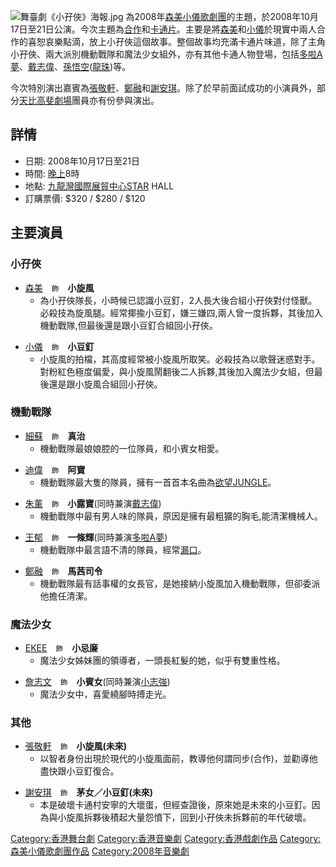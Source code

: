 [[File:舞臺劇《小孖俠》海報.jpg|thumb]]
{{engname|小孖俠|Perfect Match}}為2008年[[森美小儀歌劇團|森美小儀歌劇團]]的主題，於2008年10月17日至21日公演。今次主題為[[合作|合作]]和[[卡通片|卡通片]]。主要是將[[森美|森美]]和[[小儀|小儀]]於現實中兩人合作的喜恕哀樂點滴，放上小孖俠這個故事。整個故事均充滿卡通片味道，除了主角小孖俠、兩大派別機動戰隊和魔法少女組外，亦有其他卡通人物登場，包括[[多啦A夢|多啦A夢]]、[[戴志偉|戴志偉]]、[[孫悟空|孫悟空]]([[龍珠|龍珠]])等。

今次特別演出嘉賓為[[張敬軒|張敬軒]]、[[鄭融|鄭融]]和[[謝安琪|謝安琪]]。除了於早前面試成功的小演員外，部分[[天比高|天比高]][[斐劇場|斐劇場]]團員亦有份參與演出。

==詳情==
*日期: 2008年10月17日至21日
*時間: [[晚上|晚上]]8時 
*地點: [[九龍灣|九龍灣]][[國際展貿中心|國際展貿中心]]STAR HALL
*訂購票價: $320 / $280 / $120

==主要演員==
===小孖俠===
*[[森美|森美]]　<span style="font-size:smaller;">飾</span>　'''小旋風'''
**為小孖俠隊長，小時候已認識小豆釘，2人長大後合組小孖俠對付怪獸。必殺技為旋風腿。經常揶揄小豆釘，嫌三嫌四,兩人曾一度拆夥，其後加入機動戰隊,但最後還是跟小豆釘合組回小孖俠。

*[[小儀|小儀]]　<span style="font-size:smaller;">飾</span>　'''小豆釘'''
**小旋風的拍檔，其高度經常被小旋風所取笑。必殺技為以歌聲迷惑對手。對粉紅色極度偏愛，與小旋風鬧翻後二人拆夥,其後加入魔法少女組，但最後還是跟小旋風合組回小孖俠。

===機動戰隊===
*[[細蘇|細蘇]]　<span style="font-size:smaller;">飾</span>　'''真治'''
**機動戰隊最娘娘腔的一位隊員，和小賓女相愛。

*[[迪偉|迪偉]]　<span style="font-size:smaller;">飾</span>　'''阿寶'''
**機動戰隊最大隻的隊員，擁有一首首本名曲為[[欲望JUNGLE|欲望JUNGLE]]。

*[[朱薰|朱薰]]　<span style="font-size:smaller;">飾</span>　'''小露寶'''(同時兼演[[戴志偉|戴志偉]])
**機動戰隊中最有男人味的隊員，原因是擁有最粗獷的胸毛,能清潔機械人。

*[[王郁|王郁]]　<span style="font-size:smaller;">飾</span>　'''一條輝'''(同時兼演[[多啦A夢|多啦A夢]])
**機動戰隊中最言語不清的隊員，經常[[漏口|漏口]]。

*[[鄭融|鄭融]]　<span style="font-size:smaller;">飾</span>　'''馬茜司令'''
**機動戰隊最有話事權的女長官，是她接納小旋風加入機動戰隊，但卻委派他擔任清潔。

===魔法少女===
*[[EKEE|EKEE]]　<span style="font-size:smaller;">飾</span>　'''小忌廉'''
**魔法少女姊妹團的領導者，一頭長紅髮的她，似乎有雙重性格。

*[[詹志文|詹志文]]　<span style="font-size:smaller;">飾</span>　'''小賓女'''(同時兼演[[小志強|小志強]])
**魔法少女中，喜愛繞腳時搏走光。

===其他===
*[[張敬軒|張敬軒]]　<span style="font-size:smaller;">飾</span>　'''小旋風(未來)'''
**以智者身份出現於現代的小旋風面前，教導他何謂同步(合作)，並勸導他盡快跟小豆釘復合。

*[[謝安琪|謝安琪]]　<span style="font-size:smaller;">飾</span>　'''茅女／小豆釘(未來)'''
**本是破壞卡通村安寧的大壞蛋，但經查證後，原來她是未來的小豆釘。因為與小旋風拆夥後積起大量怨憤下，回到小孖俠未拆夥前的年代破壞。


{{模板:森美小儀歌劇團}}
{{張敬軒}}
[[Category:香港舞台劇|Category:香港舞台劇]]
[[Category:香港音樂劇|Category:香港音樂劇]]
[[Category:香港戲劇作品|Category:香港戲劇作品]]
[[Category:森美小儀歌劇團作品|Category:森美小儀歌劇團作品]]
[[Category:2008年音樂劇|Category:2008年音樂劇]]